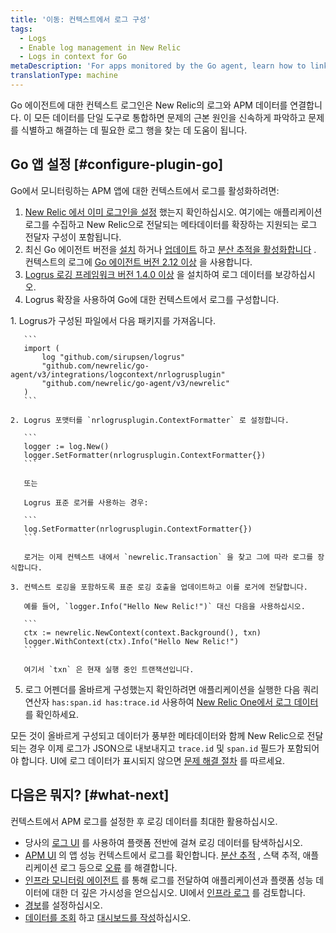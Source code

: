 ```yaml
---
title: '이동: 컨텍스트에서 로그 구성'
tags:
  - Logs
  - Enable log management in New Relic
  - Logs in context for Go
metaDescription: 'For apps monitored by the Go agent, learn how to link log data with related data across the rest of the New Relic platform.'
translationType: machine
---
```


Go 에이전트에 대한 컨텍스트 로그인은 New Relic의 로그와 APM 데이터를 연결합니다. 이 모든 데이터를 단일 도구로 통합하면 문제의 근본 원인을 신속하게 파악하고 문제를 식별하고 해결하는 데 필요한 로그 행을 찾는 데 도움이 됩니다.

## Go 앱 설정 [#configure-plugin-go]

Go에서 모니터링하는 APM 앱에 대한 컨텍스트에서 로그를 활성화하려면:

1. [New Relic 에서 이미 로그인을 설정](/docs/logs/enable-log-management-new-relic/enable-log-monitoring-new-relic/enable-log-management-new-relic/) 했는지 확인하십시오. 여기에는 애플리케이션 로그를 수집하고 New Relic으로 전달되는 메타데이터를 확장하는 지원되는 로그 전달자 구성이 포함됩니다.
2. 최신 Go 에이전트 버전을 [설치](/docs/agents/go-agent/installation/install-new-relic-go/) 하거나 [업데이트](/docs/agents/go-agent/installation/update-go-agent/) 하고 [분산 추적을 활성화합니다](/docs/distributed-tracing/enable-configure/quick-start/) . 컨텍스트의 로그에 [Go 에이전트 버전 2.12 이상](/docs/release-notes/agent-release-notes/go-release-notes/) 을 사용합니다.
3. [Logrus 로깅 프레임워크 버전 1.4.0 이상](https://github.com/sirupsen/logrus) 을 설치하여 로그 데이터를 보강하십시오.
4. Logrus 확장을 사용하여 Go에 대한 컨텍스트에서 로그를 구성합니다.

<CollapserGroup>
  <Collapser
    id="go-logrus"
    title="Logrus로 구성 이동"
  >
    1. Logrus가 구성된 파일에서 다음 패키지를 가져옵니다.

       ```
       import (
           log "github.com/sirupsen/logrus"
           "github.com/newrelic/go-agent/v3/integrations/logcontext/nrlogrusplugin"
           "github.com/newrelic/go-agent/v3/newrelic"
       )
       ```

    2. Logrus 포맷터를 `nrlogrusplugin.ContextFormatter` 로 설정합니다.

       ```
       logger := log.New()
       logger.SetFormatter(nrlogrusplugin.ContextFormatter{})
       ```

       또는

       Logrus 표준 로거를 사용하는 경우:

       ```
       log.SetFormatter(nrlogrusplugin.ContextFormatter{})
       ```

       로거는 이제 컨텍스트 내에서 `newrelic.Transaction` 을 찾고 그에 따라 로그를 장식합니다.

    3. 컨텍스트 로깅을 포함하도록 표준 로깅 호출을 업데이트하고 이를 로거에 전달합니다.

       예를 들어, `logger.Info("Hello New Relic!")` 대신 다음을 사용하십시오.

       ```
       ctx := newrelic.NewContext(context.Background(), txn)
       logger.WithContext(ctx).Info("Hello New Relic!")
       ```

       여기서 `txn` 은 현재 실행 중인 트랜잭션입니다.
  </Collapser>
</CollapserGroup>

5. 로그 어펜더를 올바르게 구성했는지 확인하려면 애플리케이션을 실행한 다음 쿼리 연산자 `has:span.id has:trace.id` 사용하여 [New Relic One에서 로그 데이터](/docs/logs/log-management/ui-data/use-logs-ui/) 를 확인하세요.

모든 것이 올바르게 구성되고 데이터가 풍부한 메타데이터와 함께 New Relic으로 전달되는 경우 이제 로그가 JSON으로 내보내지고 `trace.id` 및 `span.id` 필드가 포함되어야 합니다. UI에 로그 데이터가 표시되지 않으면 [문제 해결 절차](/docs/logs/log-management/troubleshooting/no-log-data-appears-ui/) 를 따르세요.

## 다음은 뭐지? [#what-next]

컨텍스트에서 APM 로그를 설정한 후 로깅 데이터를 최대한 활용하십시오.

* 당사의 [로그 UI](/docs/logs/log-management/ui-data/use-logs-ui/) 를 사용하여 플랫폼 전반에 걸쳐 로깅 데이터를 탐색하십시오.
* [APM UI](/docs/logs/log-management/ui-data/use-logs-ui/#links) 의 앱 성능 컨텍스트에서 로그를 확인합니다. [분산 추적](/docs/apm/distributed-tracing/ui-data/understand-use-distributed-tracing-data) , 스택 추적, 애플리케이션 로그 등으로 [오류](/docs/apm/apm-ui-pages/error-analytics/errors-page-find-fix-verify-problems/) 를 해결합니다.
* [인프라 모니터링 에이전트](/docs/logs/enable-log-management-new-relic/enable-log-monitoring-new-relic/forward-your-logs-using-infrastructure-agent/) 를 통해 로그를 전달하여 애플리케이션과 플랫폼 성능 데이터에 대한 더 깊은 가시성을 얻으십시오. UI에서 [인프라 로그](/docs/logs/log-management/ui-data/use-logs-ui/#links) 를 검토합니다.
* [경보](/docs/alerts-applied-intelligence/new-relic-alerts/alert-conditions/create-alert-conditions/)를 설정하십시오.
* [데이터를 조회](/docs/query-your-data/explore-query-data/get-started/introduction-querying-new-relic-data/) 하고 [대시보드를 작성](/docs/query-your-data/explore-query-data/dashboards/introduction-dashboards/)하십시오.